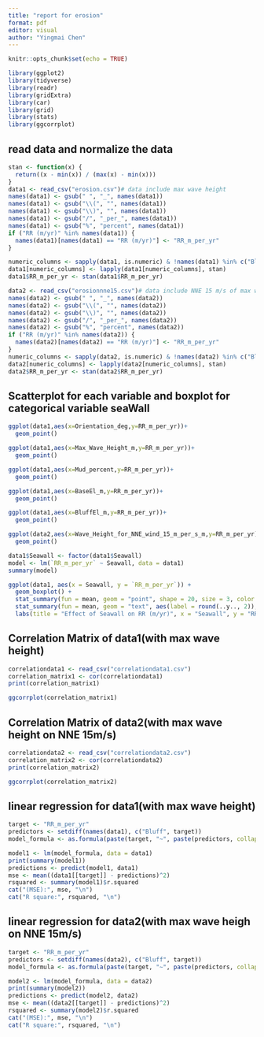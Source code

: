 ```yaml
---
title: "report for erosion"
format: pdf
editor: visual
author: "Yingmai Chen"
---
```


```r
knitr::opts_chunk$set(echo = TRUE)
```

```r
library(ggplot2)
library(tidyverse)
library(readr)
library(gridExtra)
library(car)
library(grid)
library(stats)
library(ggcorrplot)
```

## read data and normalize the data
```r
stan <- function(x) {
  return((x - min(x)) / (max(x) - min(x)))
}
data1 <- read_csv("erosion.csv")# data include max wave height
names(data1) <- gsub(" ", "_", names(data1))
names(data1) <- gsub("\\(", "", names(data1))
names(data1) <- gsub("\\)", "", names(data1))
names(data1) <- gsub("/", "_per_", names(data1))
names(data1) <- gsub("%", "percent", names(data1))
if ("RR (m/yr)" %in% names(data1)) {
  names(data1)[names(data1) == "RR (m/yr)"] <- "RR_m_per_yr"
}

numeric_columns <- sapply(data1, is.numeric) & !names(data1) %in% c("Bluff", "RR_m_per_yr")
data1[numeric_columns] <- lapply(data1[numeric_columns], stan)
data1$RR_m_per_yr <- stan(data1$RR_m_per_yr)
```
```r
data2 <- read_csv("erosionnne15.csv")# data include NNE 15 m/s of max waveheight
names(data2) <- gsub(" ", "_", names(data2))
names(data2) <- gsub("\\(", "", names(data2))
names(data2) <- gsub("\\)", "", names(data2))
names(data2) <- gsub("/", "_per_", names(data2))
names(data2) <- gsub("%", "percent", names(data2))
if ("RR (m/yr)" %in% names(data2)) {
  names(data2)[names(data2) == "RR (m/yr)"] <- "RR_m_per_yr"
}
numeric_columns <- sapply(data2, is.numeric) & !names(data2) %in% c("Bluff", "RR_m_per_yr")
data2[numeric_columns] <- lapply(data2[numeric_columns], stan)
data2$RR_m_per_yr <- stan(data2$RR_m_per_yr)

```

## Scatterplot for each variable and boxplot for categorical variable seaWall
```r
ggplot(data1,aes(x=Orientation_deg,y=RR_m_per_yr))+
  geom_point()
```

```r
ggplot(data1,aes(x=Max_Wave_Height_m,y=RR_m_per_yr))+
  geom_point()
```
```r
ggplot(data1,aes(x=Mud_percent,y=RR_m_per_yr))+
  geom_point()
```
```r
ggplot(data1,aes(x=BaseEl_m,y=RR_m_per_yr))+
  geom_point()
```

```r
ggplot(data1,aes(x=BluffEl_m,y=RR_m_per_yr))+
  geom_point()
```

```r
ggplot(data2,aes(x=Wave_Height_for_NNE_wind_15_m_per_s_m,y=RR_m_per_yr))+
  geom_point()
```

```r
data1$Seawall <- factor(data1$Seawall)
model <- lm(`RR_m_per_yr` ~ Seawall, data = data1)
summary(model)

ggplot(data1, aes(x = Seawall, y = `RR_m_per_yr`)) +
  geom_boxplot() +
  stat_summary(fun = mean, geom = "point", shape = 20, size = 3, color = "blue")+
  stat_summary(fun = mean, geom = "text", aes(label = round(..y.., 2)), vjust = -1) +
  labs(title = "Effect of Seawall on RR (m/yr)", x = "Seawall", y = "RR (m/yr)")
```



## Correlation Matrix of data1(with max wave height)
```r
correlationdata1 <- read_csv("correlationdata1.csv")
correlation_matrix1 <- cor(correlationdata1)
print(correlation_matrix1)
```
```r
ggcorrplot(correlation_matrix1)
```

## Correlation Matrix of data2(with max wave height on NNE 15m/s)
```r
correlationdata2 <- read_csv("correlationdata2.csv")
correlation_matrix2 <- cor(correlationdata2)
print(correlation_matrix2)
```

```r
ggcorrplot(correlation_matrix2)
```


## linear regression for data1(with max wave height)

```r
target <- "RR_m_per_yr"
predictors <- setdiff(names(data1), c("Bluff", target))
model_formula <- as.formula(paste(target, "~", paste(predictors, collapse = " + ")))

model1 <- lm(model_formula, data = data1)
print(summary(model1))
predictions <- predict(model1, data1)
mse <- mean((data1[[target]] - predictions)^2)
rsquared <- summary(model1)$r.squared
cat("(MSE):", mse, "\n")
cat("R square:", rsquared, "\n")
```

## linear regression for data2(with max wave heigh on NNE 15m/s)

```r
target <- "RR_m_per_yr"
predictors <- setdiff(names(data2), c("Bluff", target))
model_formula <- as.formula(paste(target, "~", paste(predictors, collapse = " + ")))

model2 <- lm(model_formula, data = data2)
print(summary(model2))
predictions <- predict(model2, data2)
mse <- mean((data2[[target]] - predictions)^2)
rsquared <- summary(model2)$r.squared
cat("(MSE):", mse, "\n")
cat("R square:", rsquared, "\n")

```